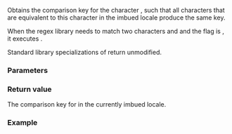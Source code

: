 {{cpp/regex/regex_traits/title|translate}}
{{cpp/regex/regex_traits/navbar}}
{{ddcl|1=
CharT translate( CharT c ) const;
}}

Obtains the comparison key for the character {{c|c}}, such that all characters that are equivalent to this character in the imbued locale produce the same key.

When the regex library needs to match two characters {{tt|c1}} and {{tt|c2}} and the flag {{lc|std::regex_constants::collate}} is {{c|true}}, it executes {{c|1=regex_traits&lt;&gt;::translate(c1) == regex_traits&lt;&gt;::translate(c2)}}.

Standard library specializations of {{lc|std::regex_traits}} return {{c|c}} unmodified.

===Parameters===
{{par begin}}
{{par|c|character that needs to be examined for equivalence}}
{{par end}}

===Return value===
The comparison key for {{c|c}} in the currently imbued locale.

===Example===
{{example}}

{{langlinks|de|es|fr|it|ja|pt|ru|zh}}
